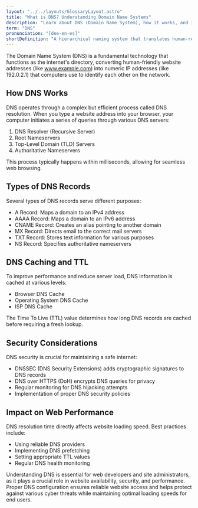 ```yaml
---
layout: "../../layouts/GlossaryLayout.astro"
title: "What is DNS? Understanding Domain Name Systems"
description: "Learn about DNS (Domain Name System), how it works, and its crucial role in connecting domain names to IP addresses for seamless web browsing."
term: "DNS"
pronunciation: "[dee-en-es]"
shortDefinition: "A hierarchical naming system that translates human-readable domain names into machine-readable IP addresses."
---
```


The Domain Name System (DNS) is a fundamental technology that functions as the internet's directory, converting human-friendly website addresses (like www.example.com) into numeric IP addresses (like 192.0.2.1) that computers use to identify each other on the network.

## How DNS Works

DNS operates through a complex but efficient process called DNS resolution. When you type a website address into your browser, your computer initiates a series of queries through various DNS servers:

1. DNS Resolver (Recursive Server)
2. Root Nameservers
3. Top-Level Domain (TLD) Servers
4. Authoritative Nameservers

This process typically happens within milliseconds, allowing for seamless web browsing.

## Types of DNS Records

Several types of DNS records serve different purposes:

- A Record: Maps a domain to an IPv4 address
- AAAA Record: Maps a domain to an IPv6 address
- CNAME Record: Creates an alias pointing to another domain
- MX Record: Directs email to the correct mail servers
- TXT Record: Stores text information for various purposes
- NS Record: Specifies authoritative nameservers

## DNS Caching and TTL

To improve performance and reduce server load, DNS information is cached at various levels:

- Browser DNS Cache
- Operating System DNS Cache
- ISP DNS Cache

The Time To Live (TTL) value determines how long DNS records are cached before requiring a fresh lookup.

## Security Considerations

DNS security is crucial for maintaining a safe internet:

- DNSSEC (DNS Security Extensions) adds cryptographic signatures to DNS records
- DNS over HTTPS (DoH) encrypts DNS queries for privacy
- Regular monitoring for DNS hijacking attempts
- Implementation of proper DNS security policies

## Impact on Web Performance

DNS resolution time directly affects website loading speed. Best practices include:

- Using reliable DNS providers
- Implementing DNS prefetching
- Setting appropriate TTL values
- Regular DNS health monitoring

Understanding DNS is essential for web developers and site administrators, as it plays a crucial role in website availability, security, and performance. Proper DNS configuration ensures reliable website access and helps protect against various cyber threats while maintaining optimal loading speeds for end users.